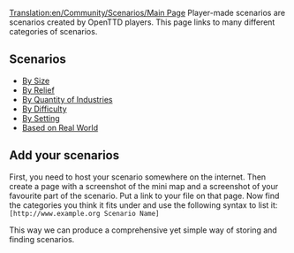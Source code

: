 [[Translation:en/Community/Scenarios/Main Page]]
Player-made scenarios are scenarios created by OpenTTD players. This page links to many different categories of scenarios.

== Scenarios ==

* [[en/Community/Scenarios/Size/Main Page|By Size]]
* [[en/Community/Scenarios/Relief/Main Page|By Relief]]
* [[en/Community/Scenarios/Industry Density/Main Page|By Quantity of Industries]]
* [[en/Community/Scenarios/Difficulty/Main Page|By Difficulty]]
* [[en/Community/Scenarios/Climate/Main Page|By Setting]]
* [[en/Community/Scenarios/Real World|Based on Real World]]

== Add your scenarios ==

First, you need to host your scenario somewhere on the internet. Then create a page with a screenshot of the mini map and a screenshot of your favourite part of the scenario. Put a link to your file on that page. Now find the categories you think it fits under and use the following syntax to list it: <code><nowiki>[http://www.example.org Scenario Name]</nowiki></code>

This way we can produce a comprehensive yet simple way of storing and finding scenarios.